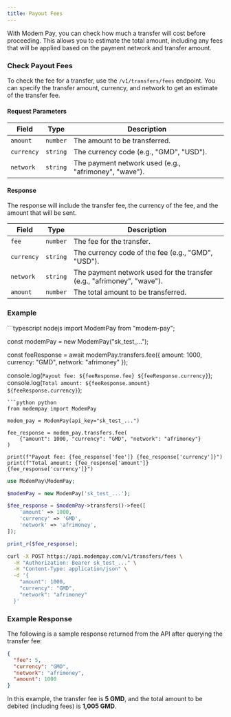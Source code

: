 ```yaml
---
title: Payout Fees
---
```


With Modem Pay, you can check how much a transfer will cost before proceeding. This allows you to estimate the total amount, including any fees that will be applied based on the payment network and transfer amount.

### Check Payout Fees

To check the fee for a transfer, use the `/v1/transfers/fees` endpoint. You can specify the transfer amount, currency, and network to get an estimate of the transfer fee.

#### Request Parameters

| Field        | Type   | Description                                                  |
|--------------|--------|--------------------------------------------------------------|
| `amount`     | `number` | The amount to be transferred.          |
| `currency`   | `string` | The currency code (e.g., "GMD", "USD").                      |
| `network`    | `string` | The payment network used (e.g., "afrimoney", "wave").         |

#### Response

The response will include the transfer fee, the currency of the fee, and the amount that will be sent.

| Field        | Type   | Description                                                  |
|--------------|--------|--------------------------------------------------------------|
| `fee`        | `number` | The fee for the transfer.              |
| `currency`   | `string` | The currency code of the fee (e.g., "GMD", "USD").            |
| `network`    | `string` | The payment network used for the transfer (e.g., "afrimoney", "wave"). |
| `amount`     | `number` | The total amount to be transferred.        |

### Example

<CodeGroup>
```typescript nodejs
import ModemPay from "modem-pay";

const modemPay = new ModemPay("sk_test_...");

const feeResponse = await modemPay.transfers.fee({
  amount: 1000,
  currency: "GMD",
  network: "afrimoney"
});

console.log(`Payout fee: ${feeResponse.fee} ${feeResponse.currency}`);
console.log(`Total amount: ${feeResponse.amount} ${feeResponse.currency}`);
```
```python python
from modempay import ModemPay

modem_pay = ModemPay(api_key="sk_test_...")

fee_response = modem_pay.transfers.fee(
    {"amount": 1000, "currency": "GMD", "network": "afrimoney"}
)

print(f"Payout fee: {fee_response['fee']} {fee_response['currency']}")
print(f"Total amount: {fee_response['amount']} {fee_response['currency']}")
```
```php php
use ModemPay\ModemPay;

$modemPay = new ModemPay('sk_test_...');

$fee_response = $modemPay->transfers()->fee([
    'amount' => 1000,
    'currency' => 'GMD',
    'network' => 'afrimoney',
]);

print_r($fee_response);
```
```bash cURL
curl -X POST https://api.modempay.com/v1/transfers/fees \
  -H "Authorization: Bearer sk_test_..." \
  -H "Content-Type: application/json" \
  -d '{
    "amount": 1000,
    "currency": "GMD",
    "network": "afrimoney"
  }'
```
</CodeGroup>


### Example Response

The following is a sample response returned from the API after querying the transfer fee:

```json
{
  "fee": 5,
  "currency": "GMD",
  "network": "afrimoney",
  "amount": 1000
}
```

In this example, the transfer fee is **5 GMD**, and the total amount to be debited (including fees) is **1,005 GMD**.
